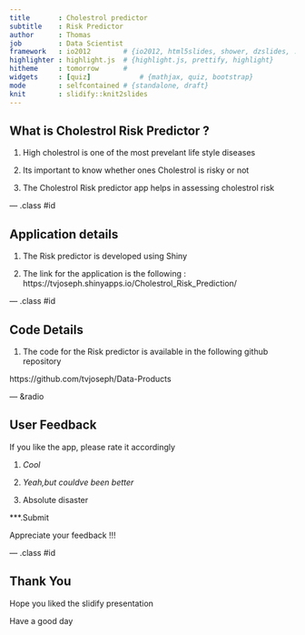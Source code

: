 ```yaml
---
title       : Cholestrol predictor
subtitle    : Risk Predictor
author      : Thomas
job         : Data Scientist
framework   : io2012        # {io2012, html5slides, shower, dzslides, ...}
highlighter : highlight.js  # {highlight.js, prettify, highlight}
hitheme     : tomorrow      # 
widgets     : [quiz]            # {mathjax, quiz, bootstrap}
mode        : selfcontained # {standalone, draft}
knit        : slidify::knit2slides
---
```


## What is Cholestrol Risk Predictor ?

1. High cholestrol is one of the most prevelant life style diseases

2. Its important to know whether ones Cholestrol is risky or not


3. The Cholestrol Risk predictor app helps in assessing cholestrol risk



--- .class #id 

## Application details

1. The Risk predictor is developed using Shiny

2. The link for the application is the following : https://tvjoseph.shinyapps.io/Cholestrol_Risk_Prediction/

--- .class #id

## Code Details

1. The code for the Risk predictor is available in the following github repository

https://github.com/tvjoseph/Data-Products

--- &radio

## User Feedback

If you like the app, please rate it accordingly

1. _Cool_

2. _Yeah,but couldve been better_

3. Absolute disaster

***.Submit

Appreciate your feedback !!!

--- .class #id

## Thank You

Hope you liked the slidify presentation

Have a good day



